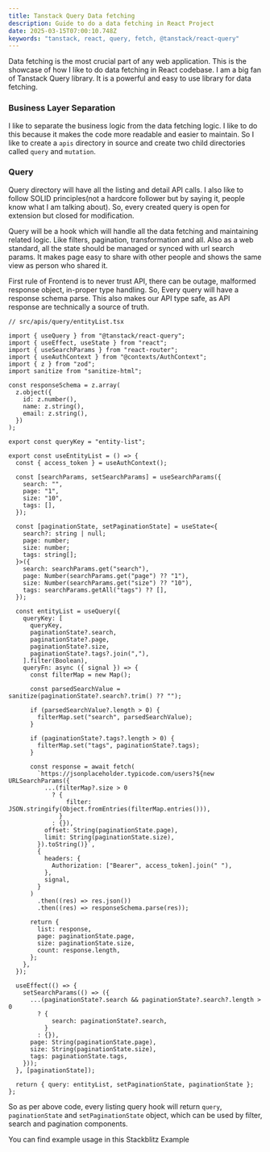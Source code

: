 ```yaml
---
title: Tanstack Query Data fetching
description: Guide to do a data fetching in React Project
date: 2025-03-15T07:00:10.748Z
keywords: "tanstack, react, query, fetch, @tanstack/react-query"
---
```



Data fetching is the most crucial part of any web application. This is the showcase of how I like to do data fetching in React codebase. I am a big fan of <Link target="_blank" href="https://tanstack.com/query">Tanstack Query</Link> library. It is a powerful and easy to use library for data fetching.

### Business Layer Separation

I like to separate the business logic from the data fetching logic. I like to do this because it makes the code more readable and easier to maintain. So I like to create a `apis` directory in source and create two child directories called `query` and `mutation`.

### Query

Query directory will have all the listing and detail API calls. I also like to follow SOLID principles(not a hardcore follower but by saying it, people know what I am talking about). So, every created query is open for extension but closed for modification.

Query will be a hook which will handle all the data fetching and maintaining related logic. Like filters, pagination, transformation and all. Also as a web standard, all the state should be managed or synced with url search params. It makes page easy to share with other people and shows the same view as person who shared it.

First rule of Frontend is to never trust API, there can be outage, malformed response object, in-proper type handling. So, Every query will have a response schema parse. This also makes our API type safe, as API response are technically a source of truth.

```tsx
// src/apis/query/entityList.tsx

import { useQuery } from "@tanstack/react-query";
import { useEffect, useState } from "react";
import { useSearchParams } from "react-router";
import { useAuthContext } from "@contexts/AuthContext";
import { z } from "zod";
import sanitize from "sanitize-html";

const responseSchema = z.array(
  z.object({
    id: z.number(),
    name: z.string(),
    email: z.string(),
  })
);

export const queryKey = "entity-list";

export const useEntityList = () => {
  const { access_token } = useAuthContext();

  const [searchParams, setSearchParams] = useSearchParams({
    search: "",
    page: "1",
    size: "10",
    tags: [],
  });

  const [paginationState, setPaginationState] = useState<{
    search?: string | null;
    page: number;
    size: number;
    tags: string[];
  }>({
    search: searchParams.get("search"),
    page: Number(searchParams.get("page") ?? "1"),
    size: Number(searchParams.get("size") ?? "10"),
    tags: searchParams.getAll("tags") ?? [],
  });

  const entityList = useQuery({
    queryKey: [
      queryKey,
      paginationState?.search,
      paginationState?.page,
      paginationState?.size,
      paginationState?.tags?.join(","),
    ].filter(Boolean),
    queryFn: async ({ signal }) => {
      const filterMap = new Map();

      const parsedSearchValue = sanitize(paginationState?.search?.trim() ?? "");

      if (parsedSearchValue?.length > 0) {
        filterMap.set("search", parsedSearchValue);
      }

      if (paginationState?.tags?.length > 0) {
        filterMap.set("tags", paginationState?.tags);
      }

      const response = await fetch(
        `https://jsonplaceholder.typicode.com/users?${new URLSearchParams({
          ...(filterMap?.size > 0
            ? {
                filter: JSON.stringify(Object.fromEntries(filterMap.entries())),
              }
            : {}),
          offset: String(paginationState.page),
          limit: String(paginationState.size),
        }).toString()}`,
        {
          headers: {
            Authorization: ["Bearer", access_token].join(" "),
          },
          signal,
        }
      )
        .then((res) => res.json())
        .then((res) => responseSchema.parse(res));

      return {
        list: response,
        page: paginationState.page,
        size: paginationState.size,
        count: response.length,
      };
    },
  });

  useEffect(() => {
    setSearchParams(() => ({
      ...(paginationState?.search && paginationState?.search?.length > 0
        ? {
            search: paginationState?.search,
          }
        : {}),
      page: String(paginationState.page),
      size: String(paginationState.size),
      tags: paginationState.tags,
    }));
  }, [paginationState]);

  return { query: entityList, setPaginationState, paginationState };
};
```

So as per above code, every listing query hook will return `query`, `paginationState` and `setPaginationState` object, which can be used by filter, search and pagination components.

You can find example usage in this <Link target="_blank" href="https://stackblitz.com/edit/nisargbhatt-tanstack-query-example?file=README.md">Stackblitz Example</Link>
